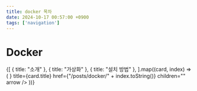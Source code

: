 ```yaml
---
title: docker 목차
date: 2024-10-17 00:57:00 +0900
tags: ['navigation']
---
```



# Docker

<Cards>
	{[
		{ title: "소개" },
		{ title: "가상화" },
		{ title: "설치 방법" },
	].map((card, index) => (
		<Card
			key={index}
			icon={<NextraIcon name="text" />}
			title={card.title}
			href={"/posts/docker/" + index.toString()}
			children=""
			arrow
		/>
	))}
</Cards>
